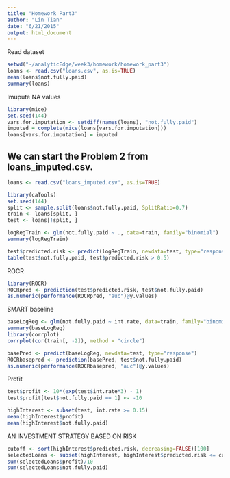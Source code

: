 ```yaml
---
title: "Homework Part3"
author: "Lin Tian"
date: "6/21/2015"
output: html_document
---
```


Read dataset

```r
setwd("~/analyticEdge/week3/homework/homework_part3")
loans <- read.csv("loans.csv", as.is=TRUE)
mean(loans$not.fully.paid)
summary(loans)
```

Imupute NA values

```r
library(mice)
set.seed(144)
vars.for.imputation <- setdiff(names(loans), "not.fully.paid")
imputed = complete(mice(loans[vars.for.imputation]))
loans[vars.for.imputation] = imputed
```

## We can start the Problem 2 from **loans_imputed.csv**.

```r
loans <- read.csv("loans_imputed.csv", as.is=TRUE)

library(caTools)
set.seed(144)
split <- sample.split(loans$not.fully.paid, SplitRatio=0.7)
train <- loans[split, ]
test <- loans[!split, ]

logRegTrain <- glm(not.fully.paid ~ ., data=train, family="binomial")
summary(logRegTrain)

test$predicted.risk <- predict(logRegTrain, newdata=test, type="response")
table(test$not.fully.paid, test$predicted.risk > 0.5)
```

ROCR

```r
library(ROCR)
ROCRpred <- prediction(test$predicted.risk, test$not.fully.paid)
as.numeric(performance(ROCRpred, "auc")@y.values)
```

SMART baseline

```r
baseLogReg <- glm(not.fully.paid ~ int.rate, data=train, family="binomial")
summary(baseLogReg)
library(corrplot)
corrplot(cor(train[, -2]), method = "circle")

basePred <- predict(baseLogReg, newdata=test, type="response")
ROCRbasepred <- prediction(basePred, test$not.fully.paid)
as.numeric(performance(ROCRbasepred, "auc")@y.values)
```

Profit

```r
test$profit <- 10*(exp(test$int.rate*3) - 1)
test$profit[test$not.fully.paid == 1] <- -10

highInterest <- subset(test, int.rate >= 0.15)
mean(highInterest$profit)
mean(highInterest$not.fully.paid)
```

AN INVESTMENT STRATEGY BASED ON RISK

```r
cutoff <- sort(highInterest$predicted.risk, decreasing=FALSE)[100]
selectedLoans <- subset(highInterest, highInterest$predicted.risk <= cutoff)
sum(selectedLoans$profit)/10
sum(selectedLoans$not.fully.paid)
```

